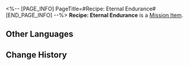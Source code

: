 <%-- [PAGE_INFO]
PageTitle=#Recipe: Eternal Endurance#
[END_PAGE_INFO] --%>
{{Item Infobox
|id          = 150015
|image       = Item Recipe- Eternal Endurance.png
|type        = Mission Item
|invCategory = Missions
|rarity      = 3
|effect      = 
|description = "Insufficient active ingredient. Experiment failed."<br />The scholar, frustrated by his 106,001st failure, randomly poked at the terminal. Developing a new poison formula proved to be much more challenging than anticipated. If he couldn't produce results by tomorrow...<br />His mind was overwhelmed with worry, leading him to knock over the test tube rack on the table. The liquids from two unidentified containers mixed, releasing a pungent odor...
}}
{{Description|''"The 106,002nd attempt. Result: Successful."''}}
'''Recipe: Eternal Endurance''' is a [[Mission Item]].

==Other Languages==
{{Other Languages
|en   = Recipe: Eternal Endurance
|zhs  = 调饮材料：恒久忍耐
|zht  = 調飲材料：恆久忍耐
|ja   = カクテルの材料：永久の忍耐
|ko   = 음료 재료: 영원한 인내
|es   = Receta: Tenacidad perpetua
|fr   = Recette&nbsp;: Endurance inébranlable
|ru   = Рецепт: Вечная стойкость
|th   = ส่วนผสมเครื่องดื่ม: Eternal Endurance
|vi   = Nguyên Liệu Pha Chế: Kiên Nhẫn Vĩnh Cửu
|de   = Rezept: Unaufhörliche Ausdauer
|id   = Bahan Racikan: Eternal Endurance
|pt   = Receita: Resistência Eterna
}}

==Change History==
{{Change History|2.1}}